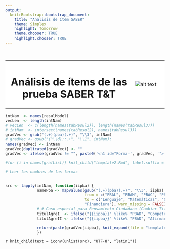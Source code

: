 ```yaml
---
output:
  knitrBootstrap::bootstrap_document:
    title: "Analisis de ítem SABER"
    theme: Simplex
    highlight: Tomorrow
    theme.chooser: TRUE
    highlight.chooser: TRUE
---
```


<style type="text/css" class="init">
td.details-control {
    background: url("lib/SD7Dz.png") no-repeat center center;
    cursor: pointer;
}
 tr.shown td.details-control {
    background: url("lib/d4ICC.png") no-repeat center center;
}
</style>

<BR>
<TABLE bgcolor="#FFFFFF" BORDER="0" CELLPADDING="2" CELLSPACING="2" WIDTH="100%">
<TR>
<TD WIDTH="80%"><center><B><h1>Análisis de ítems de las prueba SABER T&T </h1></B></center></TD>
<TD WIDTH="20%"><img src="logo.png" title="Logo Title Text 1" alt="alt text" /></TD>
</TR>
</TABLE>

```r
intNam  <- names(resulModel)
vecLen  <- length(intNam)
# vecLen  <- c(length(names(tabResul2)), length(names(tabResul3)))
# intNam  <- intersect(names(tabResul2), names(tabResul3))
gradVec <- gsub("(.+)(pba)(.+)", "\\3", intNam)
# gradVec <- gsub("(^\\d)::.+", "\\1", intNam); 
names(gradVec) <- intNam
gradVec[duplicated(gradVec)] <- ""
gradVec <- ifelse(gradVec != "", paste0('<h1 id="Forma-', gradVec, '"> Prueba ', gradVec, '</h1>'), "")

#for (i in names(grafList)) knit_child("template2.Rmd", label.suffix = i)

# Leer los nombres de las formas


src <- lapply(intNam, function(iipba) {
              namePba <- mapvalues(gsub("(.+)(pba)(.+)", "\\3", iipba), 
                                   from = c("PBAL", "PBAM", "PBAC", "PBAD", "PBAF"), 
                                   to = c("Lenguaje", "Matemáticas", "Ciencias", "Competencias Ciudadanas", 
                                   "Financiera"), warn_missing = FALSE)
              # # Caso especial para Pensamiento Ciudadano (Cambiar Titulos)
              titulAgreI  <- ifelse("{{iipba}}" %like% "PBAD", "Competencia", "Componente")
              titulAgreII <- ifelse("{{iipba}}" %like% "PBAD", "Afirmación", "Competencia")

              return(paste(gradVec[iipba], knit_expand(file = "template.Rmd"), sep = "\n"))
              })
```
`r knit_child(text = iconv(unlist(src), "UTF-8", "latin1"))`